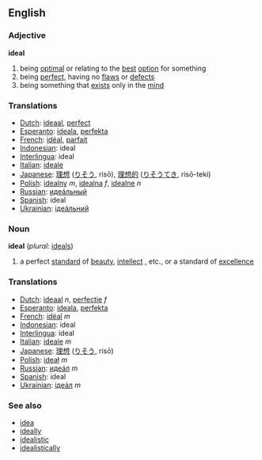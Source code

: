 ==English==

===Adjective===
'''ideal'''
# being [[optimal]] or relating to the [[best]] [[option]] for something
# being [[perfect]], having no [[flaw]]s or [[defect]]s
# being something that [[exist]]s only in the [[mind]]

=== Translations ===
*[[Dutch]]: [[ideaal]], [[perfect]]
*[[Esperanto]]: [[ideala]], [[perfekta]]
*[[French]]: [[idéal]], [[parfait]]
*[[Indonesian]]: ideal
*[[Interlingua]]: ideal
*[[Italian]]: [[ideale]]
*[[Japanese]]: [[理想]] ([[りそう]], risō), [[理想的]] ([[りそうてき]], risō-teki)
*[[Polish]]: [[idealny]] ''m'', [[idealna]] ''f'', [[idealne]] ''n''
*[[Russian]]: [[идеáльный]]
*[[Spanish]]: ideal
*[[Ukrainian]]: [[iдеáльний]]

===Noun===
'''ideal'''  (''plural:'' [[ideals]])
# a perfect [[standard]] of [[beauty]], [[intellect]] , etc., or a standard of [[excellence]]

=== Translations ===
*[[Dutch]]: [[ideaal]] ''n'', [[perfectie]] ''f''
*[[Esperanto]]: [[ideala]], [[perfekta]]
*[[French]]: [[idéal]] ''m''
*[[Indonesian]]: ideal
*[[Interlingua]]: ideal
*[[Italian]]: [[ideale]] ''m''
*[[Japanese]]: [[理想]] ([[りそう]], risō)
*[[Polish]]: [[ideał]] ''m''
*[[Russian]]: [[идеáл]] ''m''
*[[Spanish]]: ideal
*[[Ukrainian]]: [[iдеáл]] ''m''

=== See also ===
*[[idea]]
*[[ideally]]
*[[idealistic]]
*[[idealistically]]